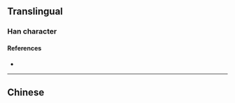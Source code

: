 {{also|榪}}
{{character info/new}}
==Translingual==

===Han character===
{{Han char|rn=75|rad=木|as=03|sn=7|four=|canj=DNVM|ids=⿰木马}}

====References====
* {{Han ref|kx=0513.011|hdz=21163.041|uh=6769|ud=26473}}

----

==Chinese==
{{zh-see|榪}}